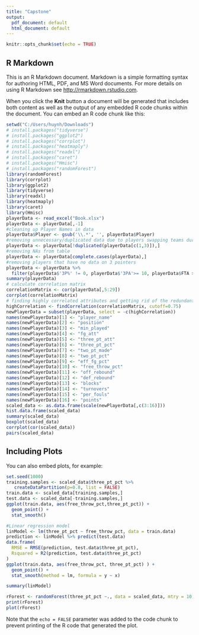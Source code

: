 ---
title: "Capstone"
output:
  pdf_document: default
  html_document: default
---

```{r setup, include=FALSE}
knitr::opts_chunk$set(echo = TRUE)
```

## R Markdown

This is an R Markdown document. Markdown is a simple formatting syntax for authoring HTML, PDF, and MS Word documents. For more details on using R Markdown see <http://rmarkdown.rstudio.com>.

When you click the **Knit** button a document will be generated that includes both content as well as the output of any embedded R code chunks within the document. You can embed an R code chunk like this:

```{r cars}
setwd("C:/Users/huynh/Downloads")
# install.packages("tidyverse")
# install.packages("ggplot2")
# install.packages("corrplot")
# install.packages("heatmaply")
# install.packages("readxl")
# install.packages("caret")
# install.packages("Hmisc")
# install.packages("randomForest")
library(randomForest)
library(corrplot)
library(ggplot2)
library(tidyverse)
library(readxl) 
library(heatmaply)
library(caret)
library(Hmisc)
playerData <- read_excel("Book.xlsx")
playerData <- playerData[,-1]
#cleaning up Player Names in data
playerData$Player <- gsub('\\.*', '', playerData$Player)
#removing unnecessary/duplicated data due to players swapping teams during a season
playerData <- playerData[!duplicated(playerData[c(1,3)]),]
#removing NAs from table
playerData <- playerData[complete.cases(playerData),]
#removing players that have no data on 3 pointers
playerData <- playerData %>%
  filter(playerData$'3P%' != 0, playerData$'3PA'>= 10, playerData$FTA >=10)
summary(playerData)
# calculate correlation matrix
correlationMatrix <- cor(playerData[,5:29])
corrplot(correlationMatrix)
# finding highly correlated attributes and getting rid of the redundant data
highCorrelation <- findCorrelation(correlationMatrix, cutoff=0.75)
newPlayerData = subset(playerData, select = -c(highCorrelation))
names(newPlayerData)[1] <- "player_name"
names(newPlayerData)[2] <- "position"
names(newPlayerData)[3] <- "min_played"
names(newPlayerData)[4] <- "fg_att"
names(newPlayerData)[5] <- "three_pt_att"
names(newPlayerData)[6] <- "three_pt_pct"
names(newPlayerData)[7] <- "two_pt_made"
names(newPlayerData)[8] <- "two_pt_pct"
names(newPlayerData)[9] <- "eff_fg_pct"
names(newPlayerData)[10] <- "free_throw_pct"
names(newPlayerData)[11] <- "off_rebound"
names(newPlayerData)[12] <- "def_rebound"
names(newPlayerData)[13] <- "blocks"
names(newPlayerData)[14] <- "turnovers"
names(newPlayerData)[15] <- "per_fouls"
names(newPlayerData)[16] <- "points"
scaled_data <- as.data.frame(scale(newPlayerData[,c(3:16)]))
hist.data.frame(scaled_data)
summary(scaled_data)
boxplot(scaled_data)
corrplot(cor(scaled_data))
pairs(scaled_data)
```

## Including Plots

You can also embed plots, for example:

```{r pressure, echo=FALSE}
set.seed(1000)
training.samples <- scaled_data$three_pt_pct %>%
   createDataPartition(p=0.8, list = FALSE)
train.data <- scaled_data[training.samples,]
test.data <- scaled_data[-training.samples,]
ggplot(train.data, aes(free_throw_pct,three_pt_pct)) +
  geom_point() +
  stat_smooth()

#Linear regression model
linModel <- lm(three_pt_pct ~ free_throw_pct, data = train.data)
prediction <- linModel %>% predict(test.data)
data.frame(
  RMSE = RMSE(prediction, test.data$three_pt_pct),
  Rsquared = R2(prediction, test.data$three_pt_pct)
)
ggplot(train.data, aes(free_throw_pct, three_pt_pct) ) +
  geom_point() +
  stat_smooth(method = lm, formula = y ~ x)

summary(linModel)

rForest <- randomForest(three_pt_pct ~., data = scaled_data, mtry = 10, importance = TRUE, na.action = na.omit)
print(rForest)
plot(rForest)
```

Note that the `echo = FALSE` parameter was added to the code chunk to prevent printing of the R code that generated the plot.

